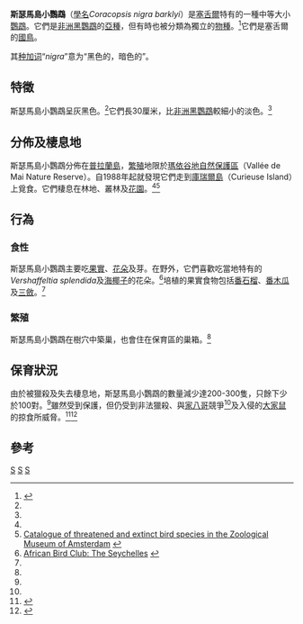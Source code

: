 {{speciesbox
| genus = Coracopsis
| species = barklyi
| authority = [[愛德華·牛頓|Newton]], 1867
| image = CoracopsisBarklyiWolf.jpg
| status = VU
| status_system = IUCN3.1
}}
'''斯瑟馬島小鸚鵡'''（[[學名|學名]]''Coracopsis nigra barklyi''）是[[塞舌爾|塞舌爾]]特有的一種中等大小[[鸚鵡|鸚鵡]]。它們是[[非洲黑鸚鵡|非洲黑鸚鵡]]的[[亞種|亞種]]，但有時也被分類為獨立的[[物種|物種]]。<ref name=ns>{{Cite web |url=http://www.natureseychelles.org/index.php?option=com_content&task=view&id=57&Itemid=84 |title=Nature Seychelles: Seychelles Black Parrot |accessdate=2010-10-03 |archive-date=2009-09-28 |archive-url=https://web.archive.org/web/20090928105051/http://www.natureseychelles.org/index.php?option=com_content&task=view&id=57&Itemid=84 |dead-url=no }}</ref>它們是塞舌爾的[[國鳥|國鳥]]。

其[[种加词|种加词]]“''nigra''”意为“黑色的，暗色的”。

==特徵==
斯瑟馬島小鸚鵡呈灰黑色。<ref name=ns/>它們長30厘米，比[[非洲黑鸚鵡|非洲黑鸚鵡]]較細小的淡色。<ref name=vdm/>

==分佈及棲息地==
斯瑟馬島小鸚鵡分佈在[[普拉蘭島|普拉蘭島]]，[[繁殖|繁殖]]地限於[[瑪依谷地自然保護區|瑪依谷地自然保護區]]（Vallée de Mai Nature Reserve）。自1988年起就發現它們走到[[庫瑞爾島|庫瑞爾島]]（Curieuse Island）上覓食。它們棲息在林地、叢林及[[花園|花園]]。<ref name=ns/><ref name=zma>[http://ip30.eti.uva.nl/zma3d/detail.php?id=247&sort=taxon&type=all Catalogue of threatened and extinct bird species in the Zoological Museum of Amsterdam] {{webarchive|url=https://web.archive.org/web/20090904192639/http://ip30.eti.uva.nl/zma3d/detail.php?id=247&sort=taxon&type=all |date=2009-09-04 }}</ref>

==行為==
===食性===
斯瑟馬島小鸚鵡主要吃[[果實|果實]]、[[花朵|花朵]]及芽。在野外，它們喜歡吃當地特有的''Vershaffeltia splendida''及[[海椰子|海椰子]]的花朵。<ref name=abc>[http://www.africanbirdclub.org/countries/Seychelles/hotspots.html African Bird Club: The Seychelles] {{Wayback|url=http://www.africanbirdclub.org/countries/Seychelles/hotspots.html |date=20090905131318 }}</ref>培植的果實食物包括[[番石榴|番石榴]]、[[番木瓜|番木瓜]]及[[三斂|三斂]]。<ref name=ns/>

===繁殖===
斯瑟馬島小鸚鵡在樹穴中築巢，也會住在保育區的巢箱。<ref name=ns/>

==保育狀況==
由於被獵殺及失去棲息地，斯瑟馬島小鸚鵡的數量減少達200-300隻，只餘下少於100對。<ref name=ns/>雖然受到保護，但仍受到非法獵殺、與[[家八哥|家八哥]]競爭<ref name=zma/>及入侵的[[大家鼠|大家鼠]]的掠食所威脅。<ref name=vdm>{{Cite web |url=http://www.sif.sc/index.php?langue=eng&rub=33 |title=Seychelles Islands Foundation: Vallee de Mai - key species |accessdate=2010-10-03 |archive-date=2011-06-10 |archive-url=https://web.archive.org/web/20110610162036/http://www.sif.sc/index.php?langue=eng&rub=33 |dead-url=no }}</ref><ref name=bli>{{Cite web |url=http://www.birdlife.org/datazone/sites/index.html?action=SitHTMDetails.asp&sid=6782&m=0 |title=BirdLife IBA factsheet: SC003 Praslin National Park and surrounding areas |accessdate=2010-10-03 |archive-date=2009-01-03 |archive-url=https://web.archive.org/web/20090103081045/http://www.birdlife.org/datazone/sites/index.html?action=SitHTMDetails.asp&sid=6782&m=0 |dead-url=no }}</ref>

==參考==
{{reflist}}
{{taxonbar}}
[[Category:_1867年描述的鸟类|S]]
[[Category:鸚鵡科|S]]
[[Category:塞舌爾|S]]